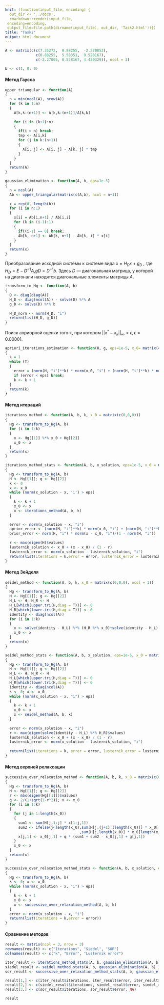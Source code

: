 ```yaml
---
knit: (function(input_file, encoding) {
  out_dir <- '../docs';
  rmarkdown::render(input_file,
 encoding=encoding,
 output_file=file.path(dirname(input_file), out_dir, 'Task2.html'))})
title: "Task2"
output: html_document
---
```


```r
A <- matrix(c(c(7.35272,  0.88255,  -2.270052),
              c(0.88255,  5.58351,  0.528167),
              c(-2.27005, 0.528167, 4.430329)), ncol = 3)

b <- c(1, 0, 0)
```

#### Метод Гаусса

```r
upper_triangular <- function(A) 
{
  n = min(ncol(A), nrow(A))
  for (k in 1:n)
  {
    A[k,k:(n+1)] <- A[k,k:(n+1)]/A[k,k]
    
    for (i in (k+1):n)
    {
      if(i > n) break;
      tmp <- A[i,k]
      for (j in k:(n+1))
      {
        A[i, j] <- A[i, j] - A[k, j] * tmp         
      }
    }
  }
  return(A)
}

gaussian_elimination <- function(A, b, eps=1e-5) 
{
  n = ncol(A)
  Ab <- upper_triangular(matrix(c(A,b), ncol = n+1))
  
  x = rep(0, length(b))
  for (i in n:1)
  {
    x[i] = Ab[i,n+1] / Ab[i,i]
    for (k in (i-1):1)
    {
      if((i-1) == 0) break;
      Ab[k, n+1] <- Ab[k, n+1] - Ab[k, i] * x[i]  
    }
  }
  return(x)
}
```

Преобразование исходной системы к системе вида $x=H_Dx+g_D$ , где $H_D=E−D^{−1}A$,$gD=D^{−1}b$. Здесь $D$ — диагональная матрица, у которой на диагонали находятся диагональные элементы матрицы $A$.

```r
transform_to_Hg <- function(A, b) 
{
  D <- diag(diag(A))
  H_D <- diag(ncol(A)) - solve(D) %*% A
  g_D <- solve(D) %*% b
  
  H_D_norm <- norm(H_D, "i")
  return(list(H_D, g_D))
}
```

Поиск априорной оценки того k, при котором $||x^*-x_k||_{\infty} < \epsilon, \epsilon = 0.00001$.

```r
apriori_iterations_estimation <- function(H, g, eps=1e-5, x_0= matrix(c(0,0,0))) 
{
  k = 1
  while (T) 
  {
    error = (norm(H, "i")**k) * norm(x_0, "i") + (norm(H, "i")**k) * norm(g, "i") / (1 - norm(H, "i"))
    if (error < eps) break;
    k <- k + 1
  }
  return(k)
}
```

#### Метод итераций

```r
iterations_method <- function(A, b, k, x_0 = matrix(c(0,0,0))) 
{
  Hg <- transform_to_Hg(A, b)
  for (i in 1:k) 
  {
    x <- Hg[[1]] %*% x_0 + Hg[[2]]
    x_0 <- x
  }
  return(x)
}

iterations_method_stats <- function(A, b, x_solution, eps=1e-5, x_0 = matrix(c(0,0,0))) 
{
  Hg <- transform_to_Hg(A, b)
  H <- Hg[[1]]; g <- Hg[[2]]
  k <- 0
  x <- x_0
  while (norm(x_solution - x, 'i') > eps) 
  {
    k <- k + 1
    x_0 <- x
    x <- iterations_method(A, b, k) 
  }
  
  error <- norm(x_solution - x, "i")
  aprior_error <- (norm(H, "i")**k) * norm(x_0, "i") + (norm(H, "i")**k) * norm(g, "i") /(1 - norm(H, "i"))
  prior_error <- norm(H, "i") * norm(x - x_0, "i")/(1 - norm(H, "i"))
  
  r <- max(eigen(H)$values)
  lusternik_solution <- x_0 + (x - x_0) / (1 - r)
  lusternik_error <- norm(x_solution - lusternik_solution, "i")
  return(list(iterations = k,error = error, lusternik_error = lusternik_error))
}
```

#### Метод Зейделя

```r
seidel_method <- function(A, b, k, x_0 = matrix(c(0,0,0), ncol = 1)) 
{
  Hg <- transform_to_Hg(A, b)
  H <- Hg[[1]]; g <- Hg[[2]]
  H_L <- H; H_R <- H 
  H_L[which(upper.tri(H,diag = T))] <- 0
  H_R[which(lower.tri(H,diag = T))] <- 0
  identity <- diag(ncol(A))
  for (i in 1:k)
  {
    x <- solve(identity - H_L) %*% (H_R %*% x_0)+solve(identity - H_L) %*% g
    x_0 <- x
  }
  return(x)
}

seidel_method_stats <- function(A, b, x_solution, eps=1e-5, x_0 = matrix(c(0,0,0),ncol = 1))
{ 
  Hg <- transform_to_Hg(A, b)
  H <- Hg[[1]]; g <- Hg[[2]]
  H_L <- H; H_R <- H 
  H_L[which(upper.tri(H,diag = T))] <- 0
  H_R[which(lower.tri(H,diag = T))] <- 0
  identity <- diag(ncol(A))
  k <- 0; x <- x_0
  while (norm(x_solution - x, "i") > eps)
  {
    k <- k + 1
    x_0 <- x
    x <- seidel_method(A, b, k)
  }
  
  error <- norm(x_solution - x, "i")
  r <- max(eigen(solve(identity - H_L) %*% H_R)$values)
  lusternik_solution <- x_0 + (x - x_0) / (1 - r)
  lusternik_error <- norm(x_solution - lusternik_solution, "i")
  
  return(list(iterations = k, error = error, lusternik_error = lusternik_error))
}
```

#### Метод верхней релаксации

```r
successive_over_relaxation_method <- function(A, b, k, x_0 = matrix(c(0,0,0),ncol = 1)) 
{
  Hg <- transform_to_Hg(A, b)
  H <- Hg[[1]]; g <- Hg[[2]]
  r <- max(eigen(Hg[[1]])$values)
  q <- 2/(1+sqrt(1-r^2)); x <- x_0 
  for (i in 1:k)
  {
    for (j in 1:length(x_0))
    {
      sum1 <- sum(H[j,1:j] * x[1:j,1])
      sum2 <- ifelse(j<length(x_0),sum(H[j,(j+1):(length(x_0))] * x_0[(j+1):(length(x_0)),1])
                                  ,sum(H[j,length(x_0)] * x_0[length(x_0),1])) 
      x[j,1] <- x_0[j,1] + q * (sum1 + sum2 - x_0[j,1] + g[j,1])
    }
    x_0 <- x
  }
  return(x)
}

successive_over_relaxation_method_stats <- function(A, b, x_solution, eps=1e-6,  x_0 = matrix(c(0,0,0),ncol = 1)) 
{
  Hg <- transform_to_Hg(A, b)
  k <- 0; x <- x_0
  while (norm(x_solution - x, "i") > eps) 
  {
    k <- k + 1
    x_0 <- x
    x <- successive_over_relaxation_method(A, b, k)
  }
  error <- norm(x_solution - x, "i")
  return(list(iterations = k,error = error))
}
```

#### Сравнение методов

```r
result <- matrix(ncol = 3, nrow = 3)
rownames(result) <- c("Iterations", "Siedel", "SOR")
colnames(result) <- c("k", "Error", "Lusternik error")

iter_result <- iterations_method_stats(A, b, gaussian_elimination(A, b) )
siedel_result <- seidel_method_stats(A, b, gaussian_elimination(A, b) )
sor_result <- successive_over_relaxation_method_stats(A, b, gaussian_elimination(A, b))

result[1,] <- c(iter_result$iterations, iter_result$error, iter_result$lusternik_error)
result[2,] <- c(siedel_result$iterations, siedel_result$error, siedel_result$lusternik_error)
result[3,] <- c(sor_result$iterations, sor_result$error, NA)

result
```










